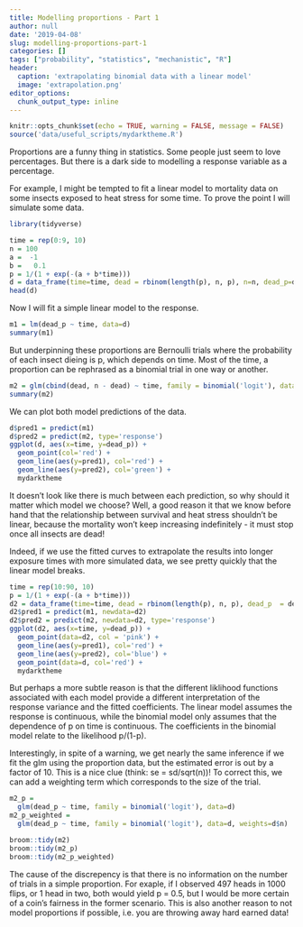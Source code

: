 ```yaml
---
title: Modelling proportions - Part 1
author: null
date: '2019-04-08'
slug: modelling-proportions-part-1
categories: []
tags: ["probability", "statistics", "mechanistic", "R"]
header:
  caption: 'extrapolating binomial data with a linear model'
  image: 'extrapolation.png'
editor_options: 
  chunk_output_type: inline
---
```

```r
knitr::opts_chunk$set(echo = TRUE, warning = FALSE, message = FALSE)
source('data/useful_scripts/mydarktheme.R')
```

Proportions are a funny thing in statistics. Some people just seem to love percentages. But there is a dark side to modelling a response variable as a  percentage. 

For example, I might be tempted to fit a linear model to mortality data on some insects exposed to heat stress for some time. To prove the point I will simulate some data. 

```r
library(tidyverse)
```

```r
time = rep(0:9, 10)
n = 100
a =  -1
b =   0.1
p = 1/(1 + exp(-(a + b*time)))
d = data_frame(time=time, dead = rbinom(length(p), n, p), n=n, dead_p=dead/n)
head(d)
```

Now I will fit a simple linear model to the response. 

```r
m1 = lm(dead_p ~ time, data=d)
summary(m1)
```
But underpinning these proportions are Bernoulli trials where the probability of each insect dieing is p, which depends on time. Most of the time, a proportion can be rephrased as a binomial trial in one way or another. 

```r
m2 = glm(cbind(dead, n - dead) ~ time, family = binomial('logit'), data=d)
summary(m2)
```
We can plot both model predictions of the data. 

```r
d$pred1 = predict(m1)
d$pred2 = predict(m2, type='response')
ggplot(d, aes(x=time, y=dead_p)) + 
  geom_point(col='red') + 
  geom_line(aes(y=pred1), col='red') + 
  geom_line(aes(y=pred2), col='green') + 
  mydarktheme
```

It doesn't look like there is much between each prediction, so why should it matter which model we choose? Well, a good reason it that we know before hand that the relationship between survival and heat stress shouldn't be linear, because the mortality won't keep increasing indefinitely - it must stop once all insects are dead! 

Indeed, if we use the fitted curves to extrapolate the results into longer exposure times with more simulated data, we see pretty quickly that the linear model breaks.

```r
time = rep(10:90, 10)
p = 1/(1 + exp(-(a + b*time)))
d2 = data_frame(time=time, dead = rbinom(length(p), n, p), dead_p  = dead/n)
d2$pred1 = predict(m1, newdata=d2)
d2$pred2 = predict(m2, newdata=d2, type='response')
ggplot(d2, aes(x=time, y=dead_p)) + 
  geom_point(data=d2, col = 'pink') +
  geom_line(aes(y=pred1), col='red') + 
  geom_line(aes(y=pred2), col='blue') + 
  geom_point(data=d, col='red') + 
  mydarktheme
```

But perhaps a more subtle reason is that the different liklihood functions associated with each model provide a different interpretation of the response variance and the fitted coefficients. The linear model assumes the response is continuous, while the binomial model only assumes that the dependence of p on time is continuous. The coefficients in the binomial model relate to the likelihood p/(1-p).

Interestingly, in spite of a warning, we get nearly the same inference if we fit the glm using the proportion data, but the estimated error is out by a factor of 10. This is a nice clue (think: se = sd/sqrt(n))! To correct this, we can add a weighting term which corresponds to the size of the trial.


```r
m2_p = 
  glm(dead_p ~ time, family = binomial('logit'), data=d)
m2_p_weighted = 
  glm(dead_p ~ time, family = binomial('logit'), data=d, weights=d$n)

broom::tidy(m2)
broom::tidy(m2_p)
broom::tidy(m2_p_weighted)
```
The cause of the discrepency is that there is no information on the number of trials in a simple proportion. For exaple, if I observed 497 heads in 1000 flips, or 1 head in two, both would yield p = 0.5, but I would be more certain of a coin's fairness in the former scenario. This is also another reason to not model proportions if possible, i.e. you are throwing away hard earned data! 



